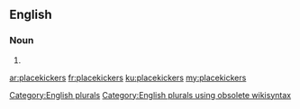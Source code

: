==English==

===Noun===
{{head|en}}

# {{plural of|placekicker}}

[[Category:English plurals]][[Category:English plurals using obsolete wikisyntax]]

[[ar:placekickers]]
[[fr:placekickers]]
[[ku:placekickers]]
[[my:placekickers]]